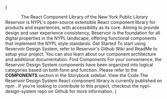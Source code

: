 

<Meta title="Welcome" />

{

<VStack spacing="s">
  <Logo name="reservoirVerticalColor" size="small" />
  <Box>
    <Center>
      <Heading level="one" size="tertiary">
        The React Component Library of the New York Public Library
      </Heading>
    </Center>
    <Text>
      Reservoir is NYPL's open-source extensible React component library for
      products and experiences, with accessibility as its core. Aiming to
      provide design and user experience consistency, Reservoir is the
      foundation for all digital properties in the NYPL landscape, offering
      functional components that implement the NYPL style standards.
    </Text>
  </Box>
  <SimpleGrid>
    <Box
      style={{
        alignItems: "center",
        border: "1px solid #ccc",
        display: "flex",
        flexDirection: "column",
        padding: "24px",
      }}
    >
      <Icon
        name="actionCheckCircle"
        size="xxlarge"
        color="section.education.secondary"
        marginBottom="s"
      />
      <Card isCentered>
        <CardHeading id="main-heading1" level="three">
          Get Started
        </CardHeading>
        <CardContent>
          <Text size="caption">
            To start using Reservoir Design System, refer to Reservoir's Github
            <Link
              href="https://github.com/NYPL/nypl-design-system/wiki"
              type="external"
            >
              Wiki
            </Link> and <Link
              href="https://github.com/NYPL/nypl-design-system/blob/development/README.md"
              type="external"
            >
              ReadMe
            </Link> to setup your project. You can also learn about our component
            architecture and additional documentation.
          </Text>
        </CardContent>
      </Card>
    </Box>
    <Box
      style={{
        alignItems: "center",
        border: "1px solid #ccc",
        display: "flex",
        flexDirection: "column",
        padding: "24px",
      }}
    >
      <Icon
        name="search"
        size="xxlarge"
        color="section.education.secondary"
        marginBottom="s"
      />
      <Card isCentered>
        <CardHeading id="main-heading1" level="three">
          Find Components
        </CardHeading>
        <CardContent>
          <Text size="caption">
            For your convenience, the Reservoir Design System components have
            been organized into logical categories based on both form and
            function. Please refer to the <b>COMPONENTS</b> section in the
            Storybook sidebar.
          </Text>
        </CardContent>
      </Card>
    </Box>
    <Box
      style={{
        alignItems: "center",
        border: "1px solid #ccc",
        display: "flex",
        flexDirection: "column",
        padding: "24px",
      }}
    >
      <Icon
        name="fileTypeSpreadsheet"
        size="xxlarge"
        color="section.education.secondary"
        marginBottom="s"
      />
      <Card isCentered>
        <CardHeading id="main-heading1" level="three">
          View the Code
        </CardHeading>
        <CardContent>
          <Text size="caption">
            The Reservoir Design System React component library is currently
            published on
            <Link
              href="https://www.npmjs.com/package/@nypl/design-system-react-components"
              type="external"
            >
              npm
            </Link>. If you're looking to contribute to this project, checkout the
            <Link
              href="https://github.com/NYPL/nypl-design-system"
              type="external"
            >
              nypl-design-system
            </Link>
            repo on Github for more information.
          </Text>
        </CardContent>
      </Card>
    </Box>
  </SimpleGrid>
</VStack>
}
